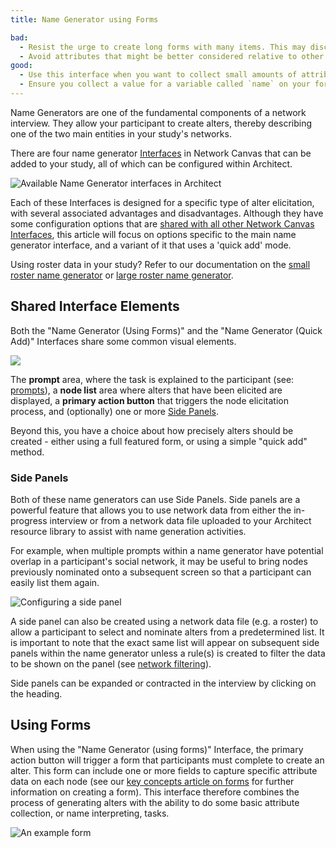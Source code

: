 ```yaml
---
title: Name Generator using Forms

bad:
  - Resist the urge to create long forms with many items. This may discourage participants from naming additional alters, as it will make the task of nominating an alter more burdensome.
  - Avoid attributes that might be better considered relative to other nodes in the network. For example, perceptual scales may benefit from using the [Ordinal Bin](../interface-documentation/ordinal-bin) Interface.
good:
  - Use this interface when you want to collect small amounts of attribute data at the same time as a node is elicited. This can be more efficient than adding additional [Per Alter Form](../interface-documentation/per-alter-form) Interfaces, or dedicated name interpreter Interfaces later.
  - Ensure you collect a value for a variable called `name` on your form, so that [node labelling](../reference/node-labelling) works correctly.
---
```


<InterfaceSummary
  title="Name Generator using Forms"
  image="/assets/img/interface-documentation/name-generators/ng-form.png"
  type="Name Generator"
  creates="Nodes of a single type"
  usesprompts="true"
/>

Name Generators are one of the fundamental components of a network interview. They allow your participant to create alters, thereby describing one of the two main entities in your study's networks.

There are four name generator [Interfaces](../key-concepts/interfaces) in Network Canvas that can be added to your study, all of which can be configured within Architect.

![Available Name Generator interfaces in Architect](/assets/img/interface-documentation/name-generators/add-screen.png)

Each of these Interfaces is designed for a specific type of alter elicitation, with several associated advantages and disadvantages. Although they have some configuration options that are [shared with all other Network Canvas Interfaces](./shared), this article will focus on options specific to the main name generator interface, and a variant of it that uses a 'quick add' mode.

<TipBox>

Using roster data in your study? Refer to our documentation on the [small
roster name generator](./small-roster-name-generator) or [large roster name
generator](./large-roster-name-generator).

</TipBox>

## Shared Interface Elements

Both the "Name Generator (Using Forms)" and the "Name Generator (Quick Add)" Interfaces share some common visual elements.

![](/assets/img/interface-documentation/name-generators/preview.png)

The **prompt** area, where the task is explained to the participant (see: [prompts](../key-concepts/prompts)), a **node list** area where alters that have been elicited are displayed, a **primary action button** that triggers the node elicitation process, and (optionally) one or more [Side Panels](#side-panels).

Beyond this, you have a choice about how precisely alters should be created - either using a full featured form, or using a simple "quick add" method.

### Side Panels

Both of these name generators can use Side Panels. Side panels are a powerful feature that allows you to use network data from either the in-progress interview or from a network data file uploaded to your Architect resource library to assist with name generation activities.

For example, when multiple prompts within a name generator have potential overlap in a participant's social network, it may be useful to bring nodes previously nominated onto a subsequent screen so that a participant can easily list them again.

![Configuring a side panel](/assets/img/interface-documentation/name-generators/side-panel.png)

A side panel can also be created using a network data file (e.g. a roster) to allow a participant to select and nominate alters from a predetermined list. It is important to note that the exact same list will appear on subsequent side panels within the name generator unless a rule(s) is created to filter the data to be shown on the panel (see [network filtering](../key-concepts/network-filtering)).

Side panels can be expanded or contracted in the interview by clicking on the heading.

## Using Forms

When using the "Name Generator (using forms)" Interface, the primary action button will trigger a form that participants must complete to create an alter. This form can include one or more fields to capture specific attribute data on each node (see our [key concepts article on forms](../key-concepts/forms) for further information on creating a form). This interface therefore combines the process of generating alters with the ability to do some basic attribute collection, or name interpreting, tasks.

![An example form](/assets/img/interface-documentation/name-generators/ng-form.png)
